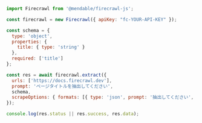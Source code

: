 ```js Node
import Firecrawl from '@mendable/firecrawl-js';

const firecrawl = new Firecrawl({ apiKey: "fc-YOUR-API-KEY" });

const schema = {
  type: 'object',
  properties: {
    title: { type: 'string' }
  },
  required: ['title']
};

const res = await firecrawl.extract({
  urls: ['https://docs.firecrawl.dev'],
  prompt: 'ページタイトルを抽出してください',
  schema,
  scrapeOptions: { formats: [{ type: 'json', prompt: '抽出してください', schema }] }
});

console.log(res.status || res.success, res.data);
```
